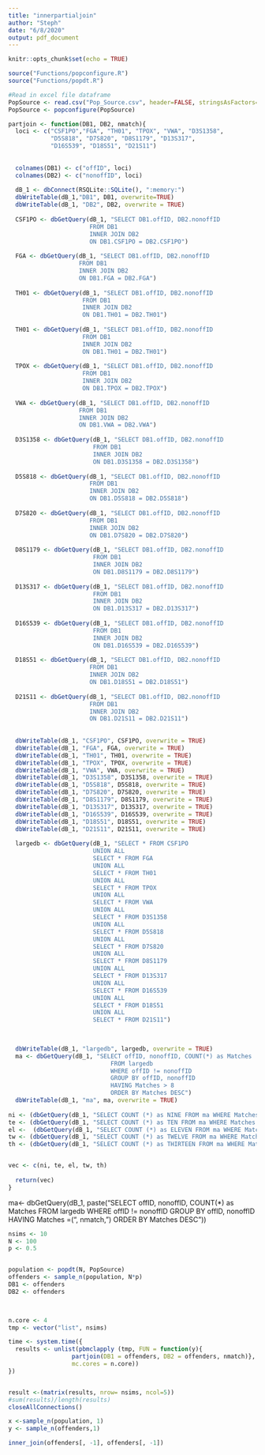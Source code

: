 ```yaml
---
title: "innerpartialjoin"
author: "Steph"
date: "6/8/2020"
output: pdf_document
---
```


```r
knitr::opts_chunk$set(echo = TRUE)
```

```r
source("Functions/popconfigure.R")
source("Functions/popdt.R")
```

```r
#Read in excel file dataframe 
PopSource <- read.csv("Pop_Source.csv", header=FALSE, stringsAsFactors=FALSE)
PopSource <- popconfigure(PopSource)
```



```r
partjoin <- function(DB1, DB2, nmatch){
  loci <- c("CSF1PO","FGA", "TH01", "TPOX", "VWA", "D3S1358",
            "D5S818", "D7S820", "D8S1179", "D13S317",
            "D16S539", "D18S51", "D21S11")
  
  
  colnames(DB1) <- c("offID", loci) 
  colnames(DB2) <- c("nonoffID", loci)
  
  dB_1 <- dbConnect(RSQLite::SQLite(), ":memory:")
  dbWriteTable(dB_1,"DB1", DB1, overwrite=TRUE)
  dbWriteTable(dB_1, "DB2", DB2, overwrite = TRUE)
  
  CSF1PO <- dbGetQuery(dB_1, "SELECT DB1.offID, DB2.nonoffID
                       FROM DB1
                       INNER JOIN DB2
                       ON DB1.CSF1PO = DB2.CSF1PO")
  
  FGA <- dbGetQuery(dB_1, "SELECT DB1.offID, DB2.nonoffID
                    FROM DB1
                    INNER JOIN DB2
                    ON DB1.FGA = DB2.FGA")
  
  TH01 <- dbGetQuery(dB_1, "SELECT DB1.offID, DB2.nonoffID
                     FROM DB1
                     INNER JOIN DB2
                     ON DB1.TH01 = DB2.TH01")
  
  TH01 <- dbGetQuery(dB_1, "SELECT DB1.offID, DB2.nonoffID
                     FROM DB1
                     INNER JOIN DB2
                     ON DB1.TH01 = DB2.TH01")
  
  TPOX <- dbGetQuery(dB_1, "SELECT DB1.offID, DB2.nonoffID
                     FROM DB1
                     INNER JOIN DB2
                     ON DB1.TPOX = DB2.TPOX")
  
  VWA <- dbGetQuery(dB_1, "SELECT DB1.offID, DB2.nonoffID
                    FROM DB1
                    INNER JOIN DB2
                    ON DB1.VWA = DB2.VWA")
  
  D3S1358 <- dbGetQuery(dB_1, "SELECT DB1.offID, DB2.nonoffID
                        FROM DB1
                        INNER JOIN DB2
                        ON DB1.D3S1358 = DB2.D3S1358")
  
  D5S818 <- dbGetQuery(dB_1, "SELECT DB1.offID, DB2.nonoffID
                       FROM DB1
                       INNER JOIN DB2
                       ON DB1.D5S818 = DB2.D5S818")
  
  D7S820 <- dbGetQuery(dB_1, "SELECT DB1.offID, DB2.nonoffID
                       FROM DB1
                       INNER JOIN DB2
                       ON DB1.D7S820 = DB2.D7S820")
  
  D8S1179 <- dbGetQuery(dB_1, "SELECT DB1.offID, DB2.nonoffID
                        FROM DB1
                        INNER JOIN DB2
                        ON DB1.D8S1179 = DB2.D8S1179")
  
  D13S317 <- dbGetQuery(dB_1, "SELECT DB1.offID, DB2.nonoffID
                        FROM DB1
                        INNER JOIN DB2
                        ON DB1.D13S317 = DB2.D13S317")
  
  D16S539 <- dbGetQuery(dB_1, "SELECT DB1.offID, DB2.nonoffID
                        FROM DB1
                        INNER JOIN DB2
                        ON DB1.D16S539 = DB2.D16S539")
  
  D18S51 <- dbGetQuery(dB_1, "SELECT DB1.offID, DB2.nonoffID
                       FROM DB1
                       INNER JOIN DB2
                       ON DB1.D18S51 = DB2.D18S51")
  
  D21S11 <- dbGetQuery(dB_1, "SELECT DB1.offID, DB2.nonoffID
                       FROM DB1
                       INNER JOIN DB2
                       ON DB1.D21S11 = DB2.D21S11")
  
  
  dbWriteTable(dB_1, "CSF1PO", CSF1PO, overwrite = TRUE)
  dbWriteTable(dB_1, "FGA", FGA, overwrite = TRUE)
  dbWriteTable(dB_1, "TH01", TH01, overwrite = TRUE)
  dbWriteTable(dB_1, "TPOX", TPOX, overwrite = TRUE)
  dbWriteTable(dB_1, "VWA", VWA, overwrite = TRUE)
  dbWriteTable(dB_1, "D3S1358", D3S1358, overwrite = TRUE)
  dbWriteTable(dB_1, "D5S818", D5S818, overwrite = TRUE)
  dbWriteTable(dB_1, "D7S820", D7S820, overwrite = TRUE)
  dbWriteTable(dB_1, "D8S1179", D8S1179, overwrite = TRUE)
  dbWriteTable(dB_1, "D13S317", D13S317, overwrite = TRUE)
  dbWriteTable(dB_1, "D16S539", D16S539, overwrite = TRUE)
  dbWriteTable(dB_1, "D18S51", D18S51, overwrite = TRUE)
  dbWriteTable(dB_1, "D21S11", D21S11, overwrite = TRUE)
  
  largedb <- dbGetQuery(dB_1, "SELECT * FROM CSF1PO
                        UNION ALL 
                        SELECT * FROM FGA
                        UNION ALL
                        SELECT * FROM TH01
                        UNION ALL
                        SELECT * FROM TPOX
                        UNION ALL
                        SELECT * FROM VWA
                        UNION ALL
                        SELECT * FROM D3S1358
                        UNION ALL
                        SELECT * FROM D5S818
                        UNION ALL
                        SELECT * FROM D7S820
                        UNION ALL
                        SELECT * FROM D8S1179
                        UNION ALL
                        SELECT * FROM D13S317
                        UNION ALL
                        SELECT * FROM D16S539
                        UNION ALL
                        SELECT * FROM D18S51
                        UNION ALL
                        SELECT * FROM D21S11")
  
  

  dbWriteTable(dB_1, "largedb", largedb, overwrite = TRUE)        
  ma <- dbGetQuery(dB_1, "SELECT offID, nonoffID, COUNT(*) as Matches
                             FROM largedb
                             WHERE offID != nonoffID
                             GROUP BY offID, nonoffID
                             HAVING Matches > 8
                             ORDER BY Matches DESC")
  dbWriteTable(dB_1, "ma", ma, overwrite = TRUE) 
  
ni <- (dbGetQuery(dB_1, "SELECT COUNT (*) as NINE FROM ma WHERE Matches == 9 "))[1,1]
te <- (dbGetQuery(dB_1, "SELECT COUNT (*) as TEN FROM ma WHERE Matches == 10 "))[1,1]
el <-  (dbGetQuery(dB_1, "SELECT COUNT (*) as ELEVEN FROM ma WHERE Matches == 11 "))[1,1]
tw <- (dbGetQuery(dB_1, "SELECT COUNT (*) as TWELVE FROM ma WHERE Matches == 12 "))[1,1]
th <- (dbGetQuery(dB_1, "SELECT COUNT (*) as THIRTEEN FROM ma WHERE Matches == 13 "))[1,1]


vec <- c(ni, te, el, tw, th)
  
  return(vec)
}
```

  ma<- dbGetQuery(dB_1, paste("SELECT offID, nonoffID, COUNT(*) as Matches
                             FROM largedb
                             WHERE offID != nonoffID
                             GROUP BY offID, nonoffID
                             HAVING Matches =(", nmatch,")
                             ORDER BY Matches DESC"))


```r
nsims <- 10
N <- 100
p <- 0.5


population <- popdt(N, PopSource)
offenders <- sample_n(population, N*p)
DB1 <- offenders
DB2 <- offenders
 


n.core <- 4
tmp <- vector("list", nsims)

time <- system.time({
  results <- unlist(pbmclapply (tmp, FUN = function(y){
                  partjoin(DB1 = offenders, DB2 = offenders, nmatch)},
                  mc.cores = n.core))
})


result <-(matrix(results, nrow= nsims, ncol=5))
#sum(results)/length(results)
closeAllConnections()
```


```r
x <-sample_n(population, 1)
y <- sample_n(offenders,1)

inner_join(offenders[, -1], offenders[, -1])
```



